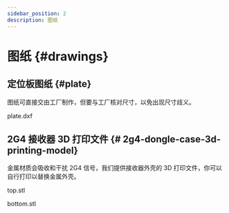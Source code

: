 ```yaml
---
sidebar_position: 2
description: 图纸
---
```



# 图纸 {#drawings}

## 定位板图纸 {#plate}

图纸可直接交由工厂制作，但要与工厂核对尺寸，以免出现尺寸歧义。

<CustomButton href="https://cdn.shopify.com/s/files/1/0444/8259/2928/files/elysium-plate.dxf">plate.dxf</CustomButton>

## 2G4 接收器 3D 打印文件 {# 2g4-dongle-case-3d-printing-model}

金属材质会吸收和干扰 2G4 信号，我们提供接收器外壳的 3D 打印文件，你可以自行打印以替换金属外壳。

<div style={{ display: 'flex', gap: '0.5px'}}>

<CustomButton href="https://cdn.shopify.com/s/files/1/0444/8259/2928/files/dongle_elysium_t.stl">top.stl</CustomButton>

<CustomButton href="https://cdn.shopify.com/s/files/1/0444/8259/2928/files/dongle_elysium-b.stl">bottom.stl</CustomButton>

</div>

